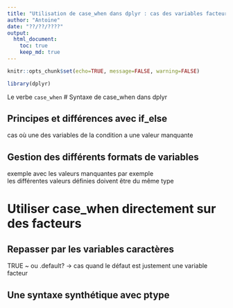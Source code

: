 ```yaml
---
title: "Utilisation de case_when dans dplyr : cas des variables facteurs"
author: "Antoine"
date: "??/??/????"
output: 
  html_document:
    toc: true
    keep_md: true
---
```


```r
knitr::opts_chunk$set(echo=TRUE, message=FALSE, warning=FALSE)

library(dplyr)

```

Le verbe `case_when` 
# Syntaxe de case_when dans dplyr  

## Principes et différences avec if_else  
cas où une des variables de la condition a une valeur manquante  

## Gestion des différents formats de variables  
exemple avec les valeurs manquantes par exemple  
les différentes valeurs définies doivent être du même type

# Utiliser case_when directement sur des facteurs  

## Repasser par les variables caractères  

TRUE ~ ou .default? -> cas quand le défaut est justement une variable facteur

## Une syntaxe synthétique avec ptype  


# 